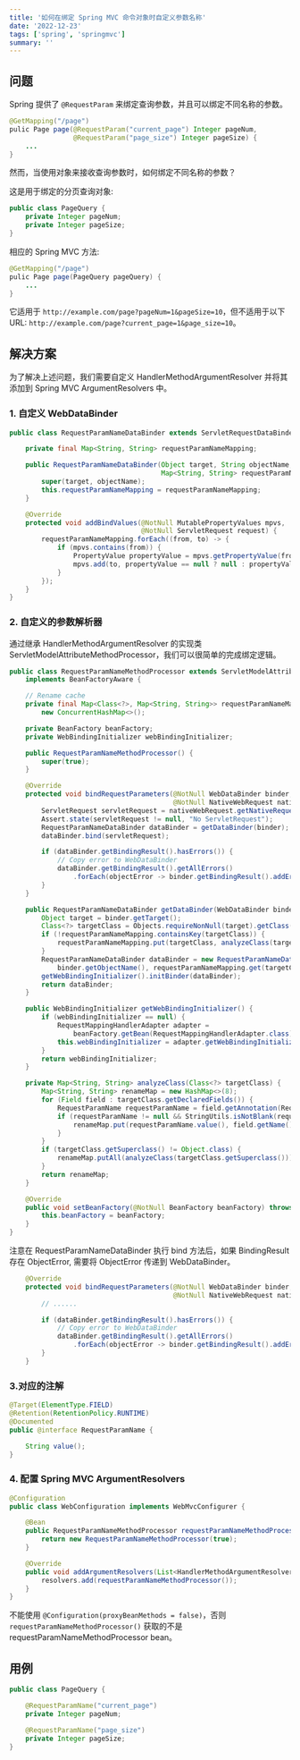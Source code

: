 ```yaml
---
title: '如何在绑定 Spring MVC 命令对象时自定义参数名称'
date: '2022-12-23'
tags: ['spring', 'springmvc']
summary: ''
---
```


## 问题

Spring 提供了 `@RequestParam` 来绑定查询参数，并且可以绑定不同名称的参数。

```java
@GetMapping("/page")
pulic Page page(@RequestParam("current_page") Integer pageNum,
                @RequestParam("page_size") Integer pageSize) {
    ...
}
```

然而，当使用对象来接收查询参数时，如何绑定不同名称的参数？

这是用于绑定的分页查询对象:

```java
public class PageQuery {
    private Integer pageNum;
    private Integer pageSize;
}
```

相应的 Spring MVC 方法:

```java
@GetMapping("/page")
pulic Page page(PageQuery pageQuery) {
    ...
}
```

它适用于 `http://example.com/page?pageNum=1&pageSize=10`，但不适用于以下 URL: `http://example.com/page?current_page=1&page_size=10`。

## 解决方案

为了解决上述问题，我们需要自定义 HandlerMethodArgumentResolver 并将其添加到 Spring MVC ArgumentResolvers 中。

### 1. 自定义 WebDataBinder

```java
public class RequestParamNameDataBinder extends ServletRequestDataBinder {

    private final Map<String, String> requestParamNameMapping;

    public RequestParamNameDataBinder(Object target, String objectName,
                                      Map<String, String> requestParamNameMapping) {
        super(target, objectName);
        this.requestParamNameMapping = requestParamNameMapping;
    }

    @Override
    protected void addBindValues(@NotNull MutablePropertyValues mpvs,
                                 @NotNull ServletRequest request) {
        requestParamNameMapping.forEach((from, to) -> {
            if (mpvs.contains(from)) {
                PropertyValue propertyValue = mpvs.getPropertyValue(from);
                mpvs.add(to, propertyValue == null ? null : propertyValue.getValue());
            }
        });
    }
}
```

### 2. 自定义的参数解析器

通过继承 HandlerMethodArgumentResolver 的实现类 ServletModelAttributeMethodProcessor，我们可以很简单的完成绑定逻辑。

```java
public class RequestParamNameMethodProcessor extends ServletModelAttributeMethodProcessor
    implements BeanFactoryAware {

    // Rename cache
    private final Map<Class<?>, Map<String, String>> requestParamNameMapping =
        new ConcurrentHashMap<>();

    private BeanFactory beanFactory;
    private WebBindingInitializer webBindingInitializer;

    public RequestParamNameMethodProcessor() {
        super(true);
    }

    @Override
    protected void bindRequestParameters(@NotNull WebDataBinder binder,
                                         @NotNull NativeWebRequest nativeWebRequest) {
        ServletRequest servletRequest = nativeWebRequest.getNativeRequest(ServletRequest.class);
        Assert.state(servletRequest != null, "No ServletRequest");
        RequestParamNameDataBinder dataBinder = getDataBinder(binder);
        dataBinder.bind(servletRequest);

        if (dataBinder.getBindingResult().hasErrors()) {
            // Copy error to WebDataBinder
            dataBinder.getBindingResult().getAllErrors()
                .forEach(objectError -> binder.getBindingResult().addError(objectError));
        }
    }

    public RequestParamNameDataBinder getDataBinder(WebDataBinder binder) {
        Object target = binder.getTarget();
        Class<?> targetClass = Objects.requireNonNull(target).getClass();
        if (!requestParamNameMapping.containsKey(targetClass)) {
            requestParamNameMapping.put(targetClass, analyzeClass(targetClass));
        }
        RequestParamNameDataBinder dataBinder = new RequestParamNameDataBinder(target,
            binder.getObjectName(), requestParamNameMapping.get(targetClass));
        getWebBindingInitializer().initBinder(dataBinder);
        return dataBinder;
    }

    public WebBindingInitializer getWebBindingInitializer() {
        if (webBindingInitializer == null) {
            RequestMappingHandlerAdapter adapter =
                beanFactory.getBean(RequestMappingHandlerAdapter.class);
            this.webBindingInitializer = adapter.getWebBindingInitializer();
        }
        return webBindingInitializer;
    }

    private Map<String, String> analyzeClass(Class<?> targetClass) {
        Map<String, String> renameMap = new HashMap<>(8);
        for (Field field : targetClass.getDeclaredFields()) {
            RequestParamName requestParamName = field.getAnnotation(RequestParamName.class);
            if (requestParamName != null && StringUtils.isNotBlank(requestParamName.value())) {
                renameMap.put(requestParamName.value(), field.getName());
            }
        }
        if (targetClass.getSuperclass() != Object.class) {
            renameMap.putAll(analyzeClass(targetClass.getSuperclass()));
        }
        return renameMap;
    }

    @Override
    public void setBeanFactory(@NotNull BeanFactory beanFactory) throws BeansException {
        this.beanFactory = beanFactory;
    }
}
```

注意在 RequestParamNameDataBinder 执行 bind 方法后，如果 BindingResult 存在 ObjectError, 需要将 ObjectError 传递到 WebDataBinder。

```java
    @Override
    protected void bindRequestParameters(@NotNull WebDataBinder binder,
                                         @NotNull NativeWebRequest nativeWebRequest) {
        // ......

        if (dataBinder.getBindingResult().hasErrors()) {
            // Copy error to WebDataBinder
            dataBinder.getBindingResult().getAllErrors()
                .forEach(objectError -> binder.getBindingResult().addError(objectError));
        }
    }
```

### 3.对应的注解

```java
@Target(ElementType.FIELD)
@Retention(RetentionPolicy.RUNTIME)
@Documented
public @interface RequestParamName {

    String value();
}
```

### 4. 配置 Spring MVC ArgumentResolvers

```java
@Configuration
public class WebConfiguration implements WebMvcConfigurer {

    @Bean
    public RequestParamNameMethodProcessor requestParamNameMethodProcessor() {
        return new RequestParamNameMethodProcessor(true);
    }

    @Override
    public void addArgumentResolvers(List<HandlerMethodArgumentResolver> resolvers) {
        resolvers.add(requestParamNameMethodProcessor());
    }
}
```

不能使用 `@Configuration(proxyBeanMethods = false)`，否则 `requestParamNameMethodProcessor()` 获取的不是 requestParamNameMethodProcessor bean。

## 用例

```java
public class PageQuery {

    @RequestParamName("current_page")
    private Integer pageNum;

    @RequestParamName("page_size")
    private Integer pageSize;
}
```
